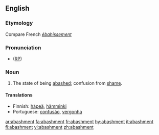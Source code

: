==English==

===Etymology===
Compare French ''[[ébahissement]]''

===Pronunciation===
* ([[RP]]) {{IPA|/əˈbæʃmənt/}}

===Noun===
{{en-noun}}

# The state of being [[abashed]]; confusion from [[shame]].

====Translations====
{{top}}
* Finnish: [[häpeä]], [[hämminki]]
* Portuguese: [[confusão]], [[vergonha]]
{{mid}}
{{bottom}}

[[ar:abashment]]
[[fa:abashment]]
[[fr:abashment]]
[[hy:abashment]]
[[it:abashment]]
[[fi:abashment]]
[[vi:abashment]]
[[zh:abashment]]